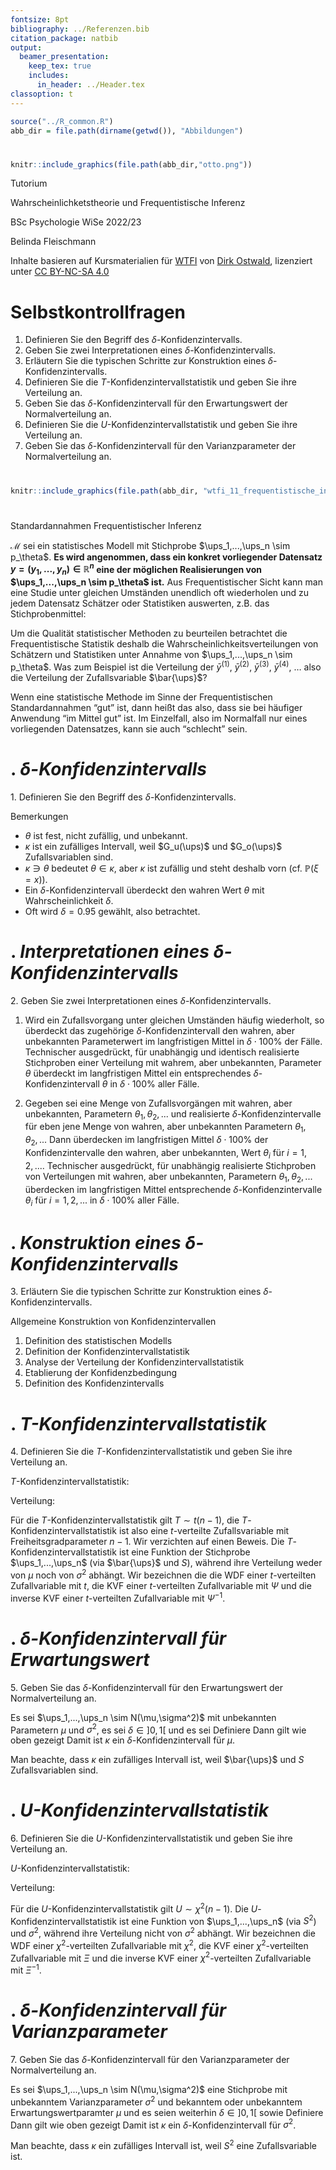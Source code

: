 ```yaml
---
fontsize: 8pt
bibliography: ../Referenzen.bib
citation_package: natbib
output:
  beamer_presentation:
    keep_tex: true
    includes:
      in_header: ../Header.tex
classoption: t  
---
```



```r
source("../R_common.R")
abb_dir = file.path(dirname(getwd()), "Abbildungen")
```

#  {.plain}
\center
```r
knitr::include_graphics(file.path(abb_dir,"otto.png"))
```

\vspace{2mm}

\huge
Tutorium 

\Large
Wahrscheinlichketstheorie und Frequentistische Inferenz
\vspace{4mm}

\normalsize
BSc Psychologie WiSe 2022/23

\vspace{12mm}
\normalsize
Belinda Fleischmann

\vspace{3mm}
\scriptsize
Inhalte basieren auf Kursmaterialien für [WTFI](https://www.ipsy.ovgu.de/Institut/Abteilungen+des+Institutes/Methodenlehre+I+_+Experimentelle+und+Neurowissenschaftliche+Psychologie/Lehre/Wintersemester+2023/Wahrscheinlichkeitstheorie+und+Frequentistische+Inferenz.html) von [Dirk Ostwald](https://www.ipsy.ovgu.de/Institut/Abteilungen+des+Institutes/Methodenlehre+I+_+Experimentelle+und+Neurowissenschaftliche+Psychologie/Team/Dirk+Ostwald.html), lizenziert unter [CC BY-NC-SA 4.0](https://creativecommons.org/licenses/by-sa/4.0/deed.de)



#  {.plain}
\vfill
\center
\huge
\text{(11) Konfidenzintervalle}



# Selbstkontrollfragen
\footnotesize
\vfill
\setstretch{3}
1. Definieren Sie den Begriff des $\delta$-Konfidenzintervalls.
2. Geben Sie zwei Interpretationen eines $\delta$-Konfidenzintervalls.
3. Erläutern Sie die typischen Schritte zur Konstruktion eines $\delta$-Konfidenzintervalls.
4. Definieren Sie die $T$-Konfidenzintervallstatistik und geben Sie ihre Verteilung an.
5. Geben Sie das $\delta$-Konfidenzintervall für den Erwartungswert der Normalverteilung an.
6. Definieren Sie die $U$-Konfidenzintervallstatistik und geben Sie ihre Verteilung an.
7. Geben Sie das $\delta$-Konfidenzintervall für den Varianzparameter der Normalverteilung an.



#
```r
knitr::include_graphics(file.path(abb_dir, "wtfi_11_frequentistische_inferenz.pdf"))
```


#
Standardannahmen Frequentistischer Inferenz

\footnotesize
$\mathcal{M}$ sei ein statistisches Modell mit Stichprobe $\ups_1,...,\ups_n  \sim p_\theta$.
**Es wird angenommen, dass ein konkret vorliegender Datensatz $y = (y_1,...,y_n) \in \mathbb{R}^n$
eine der möglichen Realisierungen von $\ups_1,...,\ups_n \sim p_\theta$ ist.**
Aus Frequentistischer Sicht kann man eine Studie unter gleichen Umständen unendlich
oft wiederholen und zu jedem Datensatz Schätzer oder Statistiken auswerten, z.B. das Stichprobenmittel:

\footnotesize
\begin{itemize}
\item[] Datensatz (1) : $y^{(1)} = \left(y_1^{(1)}, y_2^{(1)}, ...,y_n^{(1)}\right)$
						mit $\bar{y}^{(1)} = \frac{1}{n}\sum_{i=1}^n y_i^{(1)}$
\item[] Datensatz (2) : $y^{(2)} = \left(y_1^{(2)}, y_2^{(2)}, ...,y_n^{(2)}\right)$
                        mit $\bar{y}^{(2)} = \frac{1}{n}\sum_{i=1}^n y_i^{(2)}$
\item[] Datensatz (3) : $y^{(3)} = \left(y_1^{(3)}, y_2^{(3)}, ...,y_n^{(3)}\right)$
                        mit $\bar{y}^{(3)} = \frac{1}{n}\sum_{i=1}^n y_i^{(3)}$
\item[] Datensatz (4) : $y^{(4)} = \left(y_1^{(4)}, y_2^{(4)}, ...,y_n^{(4)}\right)$
                        mit $\bar{y}^{(4)} = \frac{1}{n}\sum_{i=1}^n y_i^{(4)}$
\item[] Datensatz (5) : $y^{(5)} = ...$
\end{itemize}

Um die Qualität statistischer Methoden zu beurteilen betrachtet die Frequentistische
Statistik deshalb die Wahrscheinlichkeitsverteilungen von Schätzern und Statistiken
unter Annahme von $\ups_1,...,\ups_n \sim p_\theta$. Was zum Beispiel
ist die Verteilung der $\bar{y}^{(1)}$, $\bar{y}^{(2)}$, $\bar{y}^{(3)}$, $\bar{y}^{(4)}$, ...
also die Verteilung der Zufallsvariable $\bar{\ups}$?

Wenn eine statistische Methode im Sinne der Frequentistischen Standardannahmen "gut" ist, dann heißt das
also, dass sie bei häufiger Anwendung "im Mittel gut" ist. Im Einzelfall, also
im Normalfall nur eines vorliegenden Datensatzes, kann sie auch "schlecht" sein.




# \textcolor{darkblue}{SKF 1}. *$\delta$-Konfidenzintervalls* 

\large
\color{darkblue} 1. Definieren Sie den Begriff des $\delta$-Konfidenzintervalls.


\vspace{3mm}
\color{black}
\footnotesize

\begin{definition}[$\delta$-Konfidenzintervall]
\justifying
Es sei $\ups = \ups_1,...,\ups_n \sim p_\theta$ eine Stichprobe, $\delta \in \,]0,1[$,
und $G_u(\ups)$ und $G_o(\ups)$ seien zwei Statistiken. Dann ist ein
$\delta$-\textit{Konfidenzintervall} ein Intervall der Form $\kappa := [G_u, G_o]$, so dass
\begin{equation}
\mathbb{P}_\theta\left(\kappa \ni \theta\right) =
\mathbb{P}_\theta\left(G_u(\ups) \le \theta \le G_o(\ups) \right) =
\delta \mbox{ für alle } \theta \in \Theta \mbox{ gilt}.
\end{equation}
$\delta$ heißt das \textit{Konfidenzniveau} oder die \textit{Überdeckungswahrscheinlichkeit}
des Konfidenzintervalls. Die Statistiken $G_u(\ups)$ und $G_o(\ups)$ sind die unteren
und oberen Grenzen des Konfidenzintervalls.
\end{definition}

\footnotesize
Bemerkungen

* $\theta$ ist fest, nicht zufällig, und unbekannt.
* $\kappa$ ist ein zufälliges Intervall, weil $G_u(\ups)$ und $G_o(\ups)$ Zufallsvariablen sind.
* $\kappa \ni \theta$ bedeutet $\theta \in \kappa$, aber $\kappa$ ist zufällig und steht deshalb vorn (cf. $\mathbb{P}(\xi = x)$).
* Ein $\delta$-Konfidenzintervall überdeckt den wahren Wert $\theta$ mit Wahrscheinlichkeit $\delta$.
* Oft wird $\delta = 0.95$ gewählt, also \textit{$95\%$-Konfidenzintervalle} betrachtet.



# \textcolor{darkblue}{SKF 2}. *Interpretationen eines $\delta$-Konfidenzintervalls* 

\large
\color{darkblue} 2. Geben Sie zwei Interpretationen eines $\delta$-Konfidenzintervalls.


\vspace{3mm}
\color{black}
\footnotesize

(1) \justifying  Wird ein Zufallsvorgang unter gleichen Umständen häufig wiederholt, so überdeckt
das zugehörige $\delta$-Konfidenzintervall den wahren, aber unbekannten Parameterwert
im langfristigen Mittel in $\delta\cdot 100 \%$ der Fälle. Technischer ausgedrückt, für unabhängig und identisch realisierte
Stichproben einer Verteilung mit wahrem, aber unbekannten, Parameter $\theta$ überdeckt
im langfristigen Mittel ein entsprechendes $\delta$-Konfidenzintervall $\theta$ in $\delta\cdot 100 \%$ aller Fälle.

(2) Gegeben sei eine Menge von Zufallsvorgängen mit wahren, aber unbekannten,
Parametern $\theta_1,\theta_2,...$ und realisierte $\delta$-Konfidenzintervalle für
eben jene Menge von wahren, aber unbekannten Parametern $\theta_1,\theta_2,...$
Dann überdecken im langfristigen Mittel $\delta\cdot 100 \%$ der Konfidenzintervalle
den wahren, aber unbekannten, Wert $\theta_i$ für $i = 1,2,...$. Technischer ausgedrückt,
für unabhängig realisierte Stichproben von Verteilungen mit wahren, aber unbekannten, Parametern
$\theta_1, \theta_2,...$ überdecken im langfristigen Mittel entsprechende $\delta$-Konfidenzintervalle
$\theta_i$ für $i = 1,2,...$ in $\delta\cdot 100 \%$ aller Fälle.



# \textcolor{darkblue}{SKF 3}. *Konstruktion eines $\delta$-Konfidenzintervalls* 

\large
\color{darkblue} 3. Erläutern Sie die typischen Schritte zur Konstruktion eines $\delta$-Konfidenzintervalls.


\vspace{3mm}
\color{black}
\footnotesize

\setstretch{1.6}

Allgemeine Konstruktion von Konfidenzintervallen

(1) Definition des statistischen Modells
(2) Definition der Konfidenzintervallstatistik
(3) Analyse der Verteilung der Konfidenzintervallstatistik
(4) Etablierung der Konfidenzbedingung
(5) Definition des Konfidenzintervalls



# \textcolor{darkblue}{SKF 4}. *$T$-Konfidenzintervallstatistik* 

\large
\color{darkblue} 4. Definieren Sie die $T$-Konfidenzintervallstatistik und geben Sie ihre Verteilung an.


\vspace{3mm}
\color{black}
\footnotesize

$T$-Konfidenzintervallstatistik:

\begin{align*}
T := \frac{\sqrt{n}}{S}(\bar{\ups} - \mu) \mbox{ mit } \bar{\ups} := \frac{1}{n}\sum_{i=1}^n \ups_i \mbox{  und } S := \sqrt{\frac{1}{n-1}\sum_{i=1}^n(\ups_i - \bar{\ups})^2}.
\end{align*}

Verteilung:

Für die $T$-Konfidenzintervallstatistik gilt $T \sim t(n - 1)$, die $T$-Konfidenzintervallstatistik
ist also eine $t$-verteilte Zufallsvariable mit Freiheitsgradparameter $n-1$.
Wir verzichten auf einen Beweis. Die $T$-Konfidenzintervallstatistik
ist eine Funktion der Stichprobe $\ups_1,...,\ups_n$ (via $\bar{\ups}$ und $S$),
während ihre Verteilung weder von $\mu$ noch von $\sigma^2$ abhängt.
Wir bezeichnen die die WDF einer $t$-verteilten Zufallvariable mit $t$, die KVF 
einer $t$-verteilten Zufallvariable mit $\Psi$ und die inverse KVF einer 
$t$-verteilten Zufallvariable mit $\Psi^{-1}$.




# \textcolor{darkblue}{SKF 5}. *$\delta$-Konfidenzintervall für Erwartungswert* 

\large
\color{darkblue} 5. Geben Sie das $\delta$-Konfidenzintervall für den Erwartungswert der Normalverteilung an.


\vspace{3mm}
\color{black}
\footnotesize
  
Es sei $\ups_1,...,\ups_n \sim N(\mu,\sigma^2)$ mit unbekannten Parametern $\mu$ und $\sigma^2$,
es sei $\delta \in ]0,1[$ und es sei 
\begin{equation}
t_\delta := \Psi^{-1}\left(\frac{1+\delta}{2}; n - 1\right).
\end{equation}
Definiere
\begin{equation}
\kappa :=
\left[\bar{\ups} - \frac{S}{\sqrt{n}}t_\delta,
\bar{\ups} + \frac{S}{\sqrt{n}}t_\delta\right].
\end{equation}
Dann gilt wie oben gezeigt
\begin{equation}
\mathbb{P}(\kappa \ni \mu) = \delta.
\end{equation}
Damit ist $\kappa$ ein $\delta$-Konfidenzintervall für $\mu$. 

Man beachte, dass $\kappa$ ein zufälliges Intervall ist, weil $\bar{\ups}$ und $S$ Zufallsvariablen sind.




# \textcolor{darkblue}{SKF 6}. *$U$-Konfidenzintervallstatistik*

\large
\color{darkblue} 6. Definieren Sie die $U$-Konfidenzintervallstatistik und geben Sie ihre Verteilung an.


\vspace{3mm}
\color{black}
\footnotesize


$U$-Konfidenzintervallstatistik:

\begin{align*}
U := \frac{n-1}{\sigma^2}S^2 \mbox{ mit } S^2 := \frac{1}{n-1}\sum_{i=1}^n \left(\ups_i - \bar{\ups}\right)^2.
\end{align*}

Verteilung:

Für die  $U$-Konfidenzintervallstatistik gilt $U \sim \chi^2(n-1)$. 
Die $U$-Konfidenzintervallstatistik
ist eine Funktion von $\ups_1,...,\ups_n$ (via $S^2$) und $\sigma^2$, während ihre Verteilung nicht von
$\sigma^2$ abhängt. Wir bezeichnen die WDF einer $\chi^2$-verteilten Zufallvariable mit $\chi^2$,
die KVF einer $\chi^2$-verteilten Zufallvariable mit $\Xi$ und die inverse KVF einer
$\chi^2$-verteilten Zufallvariable mit $\Xi^{-1}$.



# \textcolor{darkblue}{SKF 7}. *$\delta$-Konfidenzintervall für Varianzparameter* 

\large
\color{darkblue} 7. Geben Sie das $\delta$-Konfidenzintervall für den Varianzparameter der Normalverteilung an.


\vspace{3mm}
\color{black}
\footnotesize

Es sei $\ups_1,...,\ups_n \sim N(\mu,\sigma^2)$ eine Stichprobe mit unbekanntem
Varianzparameter $\sigma^2$ und bekanntem oder unbekanntem Erwartungswertparamter
$\mu$ und es seien weiterhin $\delta \in ]0,1[$ sowie
\begin{equation}
\xi_1 := \Xi^{-1}\left(\frac{1 - \delta}{2};n-1 \right) \mbox{ und }
\xi_2 := \Xi^{-1}\left(\frac{1 + \delta}{2};n-1 \right). 
\end{equation}
Definiere
\begin{equation}
\kappa := \left[\frac{(n-1)S^2}{\xi_2}, \frac{(n-1)S^2}{\xi_1}\right].
\end{equation}
Dann gilt wie oben gezeigt
\begin{equation}
\mathbb{P}(\kappa \ni \sigma^2) = \delta.
\end{equation}
Damit ist $\kappa$ ein $\delta$-Konfidenzintervall für $\sigma^2$. 

Man beachte, dass $\kappa$ ein zufälliges Intervall ist, weil $S^2$ eine Zufallsvariable ist.

